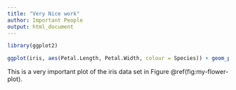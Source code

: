 ```yaml
---
title: "Very Nice work"
author: Important People
output: html_document
---
```



```r
library(ggplot2)

ggplot(iris, aes(Petal.Length, Petal.Width, colour = Species)) + geom_point()

```

This is a very important plot of the iris data set in Figure \@ref(fig:my-flower-plot).